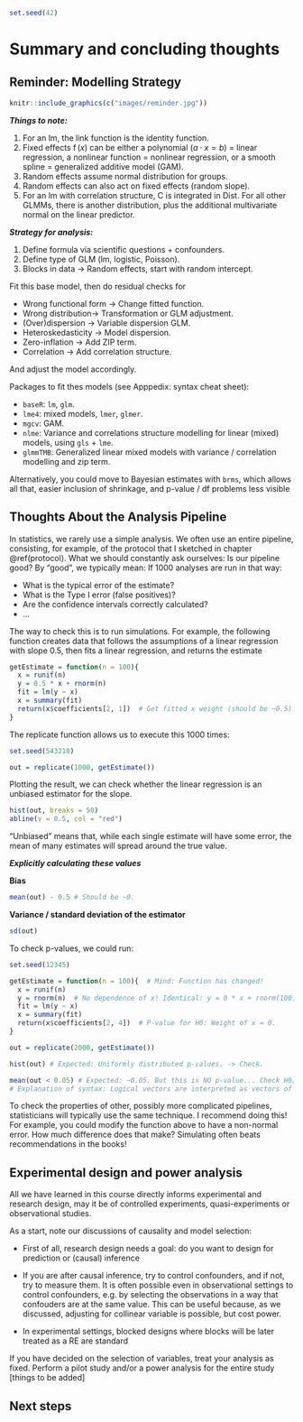 ```r
set.seed(42)
```

# Summary and concluding thoughts

## Reminder: Modelling Strategy

```r
knitr::include_graphics(c("images/reminder.jpg"))
```

***Things to note:***

1.  For an lm, the link function is the identity function.
2.  Fixed effects $\operatorname{f}(x)$ can be either a polynomial $\left( a \cdot x = b \right)$ = linear regression, a nonlinear function = nonlinear regression, or a smooth spline = generalized additive model (GAM).
3.  Random effects assume normal distribution for groups.
4.  Random effects can also act on fixed effects (random slope).
5.  For an lm with correlation structure, C is integrated in Dist. For all other GLMMs, there is another distribution, plus the additional multivariate normal on the linear predictor.

***Strategy for analysis:***

1.  Define formula via scientific questions + confounders.
2.  Define type of GLM (lm, logistic, Poisson).
3.  Blocks in data -\> Random effects, start with random intercept.

Fit this base model, then do residual checks for

-   Wrong functional form -\> Change fitted function.
-   Wrong distribution-\> Transformation or GLM adjustment.
-   (Over)dispersion -\> Variable dispersion GLM.
-   Heteroskedasticity -\> Model dispersion.
-   Zero-inflation -\> Add ZIP term.
-   Correlation -\> Add correlation structure.

And adjust the model accordingly.

Packages to fit thes models (see Apppedix: syntax cheat sheet):

-   `baseR`: `lm`, `glm`.
-   `lme4`: mixed models, `lmer`, `glmer`.
-   `mgcv`: GAM.
-   `nlme`: Variance and correlations structure modelling for linear (mixed) models, using `gls` + `lme`.
-   `glmmTMB`: Generalized linear mixed models with variance / correlation modelling and zip term.

Alternatively, you could move to Bayesian estimates with `brms`, which allows all that, easier inclusion of shrinkage, and p-value / df problems less visible

## Thoughts About the Analysis Pipeline

In statistics, we rarely use a simple analysis. We often use an entire pipeline, consisting, for example, of the protocol that I sketched in chapter \@ref(protocol). What we should constantly ask ourselves: Is our pipeline good? By "good", we typically mean: If 1000 analyses are run in that way:

-   What is the typical error of the estimate?
-   What is the Type I error (false positives)?
-   Are the confidence intervals correctly calculated?
-   ...

The way to check this is to run simulations. For example, the following function creates data that follows the assumptions of a linear regression with slope 0.5, then fits a linear regression, and returns the estimate

```r
getEstimate = function(n = 100){
  x = runif(n)
  y = 0.5 * x + rnorm(n)
  fit = lm(y ~ x)
  x = summary(fit)
  return(x$coefficients[2, 1])  # Get fitted x weight (should be ~0.5).
}
```

The replicate function allows us to execute this 1000 times:

```r
set.seed(543210)

out = replicate(1000, getEstimate())
```

Plotting the result, we can check whether the linear regression is an unbiased estimator for the slope.

```r
hist(out, breaks = 50)
abline(v = 0.5, col = "red")
```

"Unbiased" means that, while each single estimate will have some error, the mean of many estimates will spread around the true value.

***Explicitly calculating these values***

**Bias**

```r
mean(out) - 0.5 # Should be ~0.
```

**Variance / standard deviation of the estimator**

```r
sd(out)
```

To check p-values, we could run:

```r
set.seed(12345)

getEstimate = function(n = 100){  # Mind: Function has changed!
  x = runif(n)
  y = rnorm(n)  # No dependence of x! Identical: y = 0 * x + rnorm(100).
  fit = lm(y ~ x)
  x = summary(fit)
  return(x$coefficients[2, 4])  # P-value for H0: Weight of x = 0.
}

out = replicate(2000, getEstimate())

hist(out) # Expected: Uniformly distributed p-values. -> Check.

mean(out < 0.05) # Expected: ~0.05. But this is NO p-value... Check H0/H1!
# Explanation of syntax: Logical vectors are interpreted as vectors of 0s and 1s.
```

To check the properties of other, possibly more complicated pipelines, statisticians will typically use the same technique. I recommend doing this! For example, you could modify the function above to have a non-normal error. How much difference does that make? Simulating often beats recommendations in the books!

## Experimental design and power analysis

All we have learned in this course directly informs experimental and research design, may it be of controlled experiments, quasi-experiments or observational studies.

As a start, note our discussions of causality and model selection:

-   First of all, research design needs a goal: do you want to design for prediction or (causal) inference

-   If you are after causal inference, try to control confounders, and if not, try to measure them. It is often possible even in observational settings to control confounders, e.g. by selecting the observations in a way that confouders are at the same value. This can be useful because, as we discussed, adjusting for collinear variable is possible, but cost power.

-   In experimental settings, blocked designs where blocks will be later treated as a RE are standard

If you have decided on the selection of variables, treat your analysis as fixed. Perform a pilot study and/or a power analysis for the entire study [things to be added] 


## Next steps




